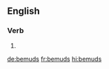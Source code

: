 ==English==

===Verb===
{{head|en|verb form}}

# {{en-third-person singular of|bemud}}

[[de:bemuds]]
[[fr:bemuds]]
[[hi:bemuds]]